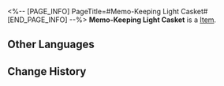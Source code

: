 <%-- [PAGE_INFO]
PageTitle=#Memo-Keeping Light Casket#
[END_PAGE_INFO] --%>
{{Item Infobox
|id          = 300020
|image       = Item Memo-Keeping Light Casket.png{{subst:void|<!--$UPLOAD:<<SpriteOutput/ItemFigures/300020.png>-<Item Memo-Keeping Light Casket.png>-<Item Icons>>-->}}
|type        = 
|invCategory = 
|rarity      = 4
|effect      = 
|description = The container used by the Garden of Recollection to store Light Cones. You can choose to obtain one of the following 4-star Light Cones after opening it:<br />Quid Pro Quo, Fermata, We Are Wildfire, River Flows in Spring, Past and Future, Woof! Walk Time!, The Seriousness of Breakfast
}}
{{Description|''This casket stores rare memories plucked by the Memokeepers. Crystallized slices of time will emerge when the casket cracks open.''}}
'''Memo-Keeping Light Casket''' is a [[Item]].

==Other Languages==
{{Other Languages
|en   = Memo-Keeping Light Casket
|zhs  = 忆持光匣
|zht  = 憶持光匣
|ja   = 憶光カセット
|ko   = 기억을 담는 빛의 함
|es   = Joyero guardarrecuerdos
|fr   = Petite boîte à souvenirs
|ru   = Памятный ларь
|th   = กล่องแสงเก็บความทรงจำ
|vi   = Hộp Sáng Lưu Ký Ức
|de   = Kleine Erinnerungsschachtel
|id   = Memo-Keeping Light Casket
|pt   = Caixa de Luz Guarda-Memórias
}}

==Change History==
{{Change History|1.2}}